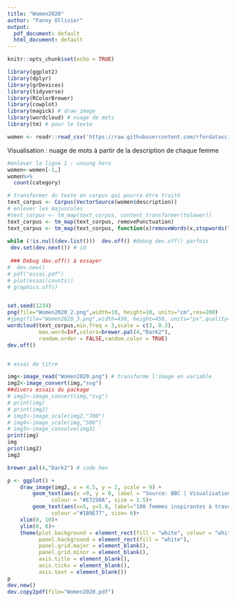 ```yaml
---
title: "Women2020"
author: "Fanny Ollivier"
output:
  pdf_document: default
  html_document: default
---
```


```r
knitr::opts_chunk$set(echo = TRUE)
```

```r
library(ggplot2)
library(dplyr)
library(grDevices)
library(tidyverse)
library(RColorBrewer)
library(cowplot)
library(magick) # draw_image
library(wordcloud) # nuage de mots
library(tm) # pour le texte
```

```r
women <- readr::read_csv('https://raw.githubusercontent.com/rfordatascience/tidytuesday/master/data/2020/2020-12-08/women.csv')
```
Visualisation : nuage de mots à partir de la description de chaque femme

```r
#enlever la ligne 1 : unsung hero
women<-women[-1,]
women%>%
  count(category)
```


```r
# transformer du texte en corpus qui pourra être traité
text_corpus <- Corpus(VectorSource(women$description))
# enlever les majuscules
#text_corpus <- tm_map(text_corpus, content_transformer(tolower))
text_corpus <- tm_map(text_corpus, removePunctuation)
text_corpus <- tm_map(text_corpus, function(x)removeWords(x,stopwords("english"))) #stopwords(kind = "fr") pour supprimer les mots les plus courants en français (le, la, les ...), par défaut en anglais
 
while (!is.null(dev.list()))  dev.off() #debug dev.off() parfois
 dev.set(dev.next()) # id
 
 ### Debug dev.off() à essayer
#  dev.new()
# pdf("essai.pdf")
# plot(essai(counts))
# graphics.off()


set.seed(1234)
png(file="Women2020_2.png",width=10, height=10, units="cm",res=200)
#jpeg(file="Women2020_3.png",width=450, height=450, units="px",quality=90)
wordcloud(text_corpus,min.freq = 3,scale = c(3, 0.3),
          max.word=Inf,colors=brewer.pal(4,"Dark2"),
          random.order = FALSE,random.color = TRUE)
dev.off()



```
```r
# essai de titre

img<-image_read("Women2020.png") # transforme l'image en variable
img2<-image_convert(img,"svg")
##divers essais du package
# img2<-image_convert(img,"svg")
# print(img)
# print(img2)
# img3<-image_scale(img2,"700")
# img4<-image_scale(img,"500")
# img3<-image_convolve(img3)
print(img)
img
print(img2)
img2

brewer.pal(4,"Dark2") # code hex 

p <- ggplot() + 
    draw_image(img2, x = 4.5, y = 2, scale = 9) + 
        geom_text(aes(x =9, y = 0, label = "Source: BBC | Visualisation: @fanny_oll"),
              colour = "#E7298A", size = 1.5)+
        geom_text(aes(x=5, y=5.8, label="100 femmes inspirantes à travers le monde"),
              colour ="#1B9E77", size= 6)+
    xlim(0, 10)+
    ylim(0, 6)+
    theme(plot.background = element_rect(fill = "white", colour = "white"),
          panel.background = element_rect(fill = "white"),
          panel.grid.major = element_blank(),
          panel.grid.minor = element_blank(),
          axis.title = element_blank(),
          axis.ticks = element_blank(),
          axis.text = element_blank())
p
dev.new()
dev.copy2pdf(file="Women2020.pdf")


```


